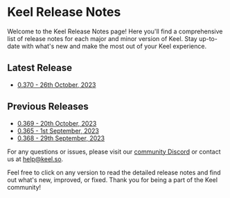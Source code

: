 # Keel Release Notes

Welcome to the Keel Release Notes page! Here you'll find a comprehensive list of release notes for each major and minor version of Keel. Stay up-to-date with what's new and make the most out of your Keel experience.

## Latest Release
- [0.370 - 26th October, 2023](/release-notes/0.370)

## Previous Releases
- [0.369 - 20th October, 2023](/release-notes/0.369)
- [0.365 - 1st September, 2023](/release-notes/0.365)
- [0.368 - 29th September, 2023](/release-notes/0.368)

For any questions or issues, please visit our [community Discord](https://keel.so/discord) or contact us at help@keel.so.

Feel free to click on any version to read the detailed release notes and find out what's new, improved, or fixed. Thank you for being a part of the Keel community!
